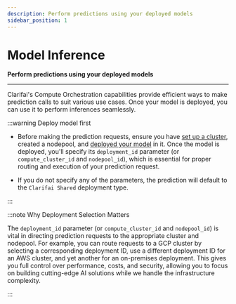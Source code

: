 ```yaml
---
description: Perform predictions using your deployed models
sidebar_position: 1
---
```


# Model Inference

**Perform predictions using your deployed models**
<hr />


Clarifai's Compute Orchestration capabilities provide efficient ways to make prediction calls to suit various use cases. Once your model is deployed, you can use it to perform inferences seamlessly.

:::warning Deploy model first

- Before making the prediction requests, ensure you have [set up a cluster](https://docs.clarifai.com/compute/deployments/clusters-nodepools), created a nodepool, and [deployed your model](https://docs.clarifai.com/compute/deployments/deploy-model) in it. Once the model is deployed, you'll specify its `deployment_id` parameter (or `compute_cluster_id` and `nodepool_id`), which is essential for proper routing and execution of your prediction request. 

- If you do not specify any of the parameters, the prediction will default to the `Clarifai Shared` deployment type.

:::

:::note Why Deployment Selection Matters

The `deployment_id` parameter (or `compute_cluster_id` and `nodepool_id`) is vital in directing prediction requests to the appropriate cluster and nodepool. For example, you can route requests to a GCP cluster by selecting a corresponding deployment ID, use a different deployment ID for an AWS cluster, and yet another for an on-premises deployment. This gives you full control over performance, costs, and security, allowing you to focus on building cutting-edge AI solutions while we handle the infrastructure complexity.

:::


<DocCardList items={useCurrentSidebarCategory().items}/>